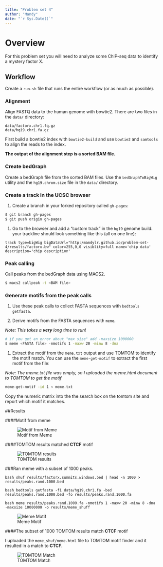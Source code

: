 ```yaml
---
title: "Problem set 4"
author: "Mandy"
date: "`r Sys.Date()`"
---
```


# Overview

For this problem set you will need to analyze some ChIP-seq data to
identify a mystery factor X.

## Workflow

Create a `run.sh` file that runs the entire workflow (or as much as possible).

### Alignment

Align FASTQ data to the human genome with bowtie2. There are two files
in the `data/` directory:

```
data/factorx.chr1.fq.gz
data/hg19.chr1.fa.gz
```

First build a bowtie2 index with `bowtie2-build` and use `bowtie2` and `samtools` to align the reads to the index.

**The output of the alignment step is a sorted BAM file.**

### Create bedGraph

Create a bedGraph file from the sorted BAM files. Use the
`bedGraphToBigWig` utility and the `hg19.chrom.size` file in the `data/`
directory.

### Create a track in the UCSC browser

1. Create a branch in your forked repository called `gh-pages`:

```bash
$ git branch gh-pages
$ git push origin gh-pages
```

1. Go to the browser and add a "custom track" in the `hg19` genome build.
your trackline should look something like this (all on one line):

```
track type=bigWig bigDataUrl="http:/mandylr.github.io/problem-set-4/results/factorx.bw" color=255,0,0 visiblity=full name='chip data' description='chip description'
```

### Peak calling

Call peaks from the bedGraph data using MACS2.

```bash
$ macs2 callpeak -t <BAM file>
```

### Generate motifs from the peak calls

1. Use these peak calls to collect FASTA sequences with `bedtools getfasta`.

1. Derive motifs from the FASTA sequences with `meme`.

*Note: This takes a __very__ long time to run!*
```bash
# if you get an error about "max size" add -maxsize 1000000
$ meme <FASTA file> -nmotifs 1 -maxw 20 -minw 8 -dna 
```

1. Extract the motif from the `meme.txt` output and use TOMTOM to identify
the motif match. You can use the `meme-get-motif` to extract the first motif from the file:

*Note: The meme.txt file was empty, so I uploaded the meme.html document to TOMTOM to get the motif*

```bash
meme-get-motif -id 1 < meme.txt
```

Copy the numeric matrix into the the search box on the tomtom site and report which motif it matches.

##Results

####Motif from meme

![Motif from Meme](results/meme/logo1.png)

####TOMTOM results matched __CTCF__ motif

![TOMTOM results](results/meme/TOMTOM_CTCF.png)

###Ran meme with a subset of 1000 peaks. 

`bash shuf results/factorx.summits.windows.bed | head -n 1000 > results/peaks.rand.1000.bed`

`bash bedtools getfasta -fi data/hg19.chr1.fa -bed results/peaks.rand.1000.bed -fo results/peaks.rand.1000.fa`

`bash meme results/peaks.rand.1000.fa -nmotifs 1 -maxw 20 -minw 8 -dna -maxsize 10000000 -o results/meme_shuff`

![Meme Motif](results/meme_shuf/logo1.png)

####The subset of 1000 TOMTOM results match __CTCF__ motif

I uploaded the `meme_shuf/meme.html` file to TOMTOM motif finder and it resulted in a match to __CTCF__. 

![TOMTOM Match](results/meme_shuf/TOMTOMmofifCTCF.png)

